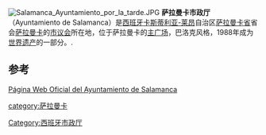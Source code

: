 [[File:Salamanca_Ayuntamiento_por_la_tarde.JPG|thumb]]
'''萨拉曼卡市政厅'''（Ayuntamiento de Salamanca）是[[西班牙|西班牙]][[卡斯蒂利亚-莱昂|卡斯蒂利亚-莱昂]]自治区[[萨拉曼卡省|萨拉曼卡省]]省会[[萨拉曼卡|萨拉曼卡]]的[[市议会|市议会]]所在地，位于萨拉曼卡的[[马约尔广场_(萨拉曼卡)|主广场]]，巴洛克风格，1988年成为[[世界遗产|世界遗产]]的一部分。.

== 参考 ==
[http://www.aytosalamanca.com/ Página Web Oficial del Ayuntamiento de Salamanca] {{Wayback|url=http://www.aytosalamanca.com/ |date=20130814192543 }}

[[category:萨拉曼卡|category:萨拉曼卡]]
[[Category:西班牙市政厅|Category:西班牙市政厅]]